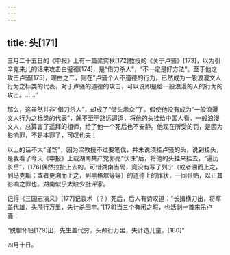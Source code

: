 ```yaml
---
---
---
```

title: 头[171]
---




三月二十五日的《申报》上有一篇梁实秋[172]教授的《关于卢骚》[173]，以为引辛克来儿的话来攻击白璧德[174]，是“借刀杀人”，“不一定是好方法”。至于他之攻击卢骚[175]，理由之二，则在“卢骚个人不道德的行为，已然成为一般浪漫文人行为之标类的代表，对于卢骚的道德的攻击，可以说即是给一般浪漫的人的行为的攻击。……”

那么，这虽然并非“借刀杀人”，却成了“借头示众”了。假使他没有成为“一般浪漫文人行为之标类的代表”，就不至于路远迢迢，将他的头挂给中国人看。一般浪漫文人，总算害了遥拜的祖师，给了他一个死后也不安静。他现在所受的罚，是因为影响罪，不是本罪了，可叹也夫！

以上的话不大“谨饬”，因为梁教授不过要笔伐，并未说须挂卢骚的头，说到挂头，是我看了今天《申报》上载湖南共产党郭亮“伏诛”后，将他的头挂来挂去，“遍历长岳”，[176]偶然拉扯上去的。可惜湖南当局，竟没有写了列宁（或者溯而上之，到马克斯；或者更溯而上之，到黑格尔等等）的道德上的罪状，一同张贴，以正其影响之罪也。湖南似乎太缺少批评家。

记得《三国志演义》[177]记袁术（？）死后，后人有诗叹道：“长揖横刀出，将军盖代雄，头颅行万里，失计杀田丰。”[178]当三个有闲之暇，也活剥一首来吊卢骚：

“脱帽怀铅[179]出，先生盖代穷。头颅行万里，失计造儿童。[180]”

四月十日。